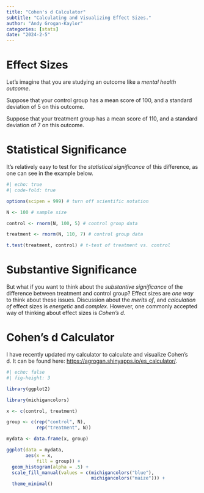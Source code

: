 ```yaml
---
title: "Cohen's d Calculator"
subtitle: "Calculating and Visualizing Effect Sizes."
author: "Andy Grogan-Kaylor" 
categories: [stats]
date: "2024-2-5"
---
```


# Effect Sizes 

Let's imagine that you are studying an outcome like a *mental health outcome*. 

Suppose that your control group has a mean score of 100, and a standard deviation of 5 on this outcome. 

Suppose that your treatment group has a mean score of 110, and a standard deviation of 7 on this outcome.

# Statistical Significance

It's relatively easy to test for the *statistical significance* of this difference, as one can see in the example below.

```r
#| echo: true
#| code-fold: true

options(scipen = 999) # turn off scientific notation

N <- 100 # sample size

control <- rnorm(N, 100, 5) # control group data

treatment <- rnorm(N, 110, 7) # control group data

t.test(treatment, control) # t-test of treatment vs. control

```

# Substantive Significance

But what if you want to think about the *substantive significance* of the difference between treatment and control group? Effect sizes are *one way* to think about these issues. Discussion about the *merits of*, and *calculation of* effect sizes is *energetic* and *complex*. However, one commonly accepted way of thinking about effect sizes is *Cohen's d*.

# Cohen's d Calculator

I have recently updated my calculator to calculate and visualize Cohen's d. It can be found here: [https://agrogan.shinyapps.io/es_calculator/](https://agrogan.shinyapps.io/es_calculator/).

```r
#| echo: false
#| fig-height: 3

library(ggplot2)

library(michigancolors)

x <- c(control, treatment)

group <- c(rep("control", N),
           rep("treatment", N))

mydata <- data.frame(x, group)

ggplot(data = mydata,
       aes(x = x,
           fill = group)) +
  geom_histogram(alpha = .5) +
  scale_fill_manual(values = c(michigancolors("blue"),
                               michigancolors("maize"))) +
  theme_minimal()
  
```










